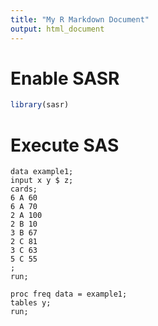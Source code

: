 ```yaml
---
title: "My R Markdown Document"
output: html_document
---
```


# Enable SASR

```r
library(sasr)
```

# Execute SAS

```sas
data example1;
input x y $ z;
cards;
6 A 60
6 A 70
2 A 100
2 B 10
3 B 67
2 C 81
3 C 63
5 C 55
;
run;

proc freq data = example1;
tables y;
run;
```